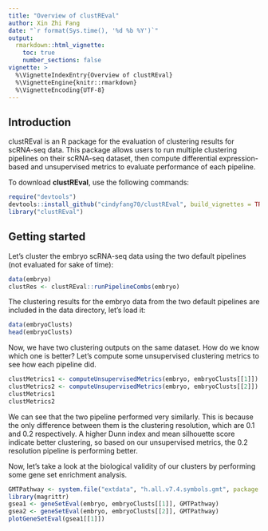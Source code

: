 ```yaml
---
title: "Overview of clustREval"
author: Xin Zhi Fang
date: "`r format(Sys.time(), '%d %b %Y')`"
output: 
  rmarkdown::html_vignette:
    toc: true
    number_sections: false
vignette: >
  %\VignetteIndexEntry{Overview of clustREval}
  %\VignetteEngine{knitr::rmarkdown}
  %\VignetteEncoding{UTF-8}
---
```

## Introduction
clustREval is an R package for the evaluation of clustering results for scRNA-seq data. This package allows users to run multiple clustering pipelines on their scRNA-seq dataset, then compute differential expression-based and unsupervised metrics to evaluate performance of each pipeline.

To download **clustREval**, use the following commands:


```r
require("devtools")
devtools::install_github("cindyfang70/clustREval", build_vignettes = TRUE)
library("clustREval")
```

## Getting started
Let's cluster the embryo scRNA-seq data using the two default pipelines (not evaluated for sake of time):
```r
data(embryo)
clustRes <- clustREval::runPipelineCombs(embryo)
```
The clustering results for the embryo data from the two default pipelines are included in the data directory, let's 
load it:
```r
data(embryoClusts)
head(embryoClusts)
```
Now, we have two clustering outputs on the same dataset. How do we know which one is better? Let's compute some unsupervised clustering metrics to see how each pipeline did.
```r
clustMetrics1 <- computeUnsupervisedMetrics(embryo, embryoClusts[[1]])
clustMetrics2 <- computeUnsupervisedMetrics(embryo, embryoClusts[[2]])
clustMetrics1
clustMetrics2
```
We can see that the two pipeline performed very similarly. This is because the only difference between them is the clustering
resolution, which are 0.1 and 0.2 respectively. A higher Dunn index and mean silhouette score indicate better clustering, so based on our unsupervised metrics, the 0.2 resolution pipeline is performing better.

Now, let's take a look at the biological validity of our clusters by performing some gene set enrichment analysis.
```r
GMTPathway <- system.file("extdata", "h.all.v7.4.symbols.gmt", package = "clustREval")
library(magrittr)
gsea1 <- geneSetEval(embryo, embryoClusts[[1]], GMTPathway)
gsea2 <- geneSetEval(embryo, embryoClusts[[2]], GMTPathway)
plotGeneSetEval(gsea1[[1]])
```
